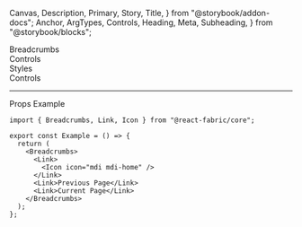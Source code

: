   Canvas,
  Description,
  Primary,
  Story,
  Title,
} from "@storybook/addon-docs";
  Anchor,
  ArgTypes,
  Controls,
  Heading,
  Meta,
  Subheading,
} from "@storybook/blocks";

<Meta of={BreadcrumbsStories} />

<Title>Breadcrumbs</Title>

<Anchor storyId="Breadcrumbs">
  <div className="hidden-anchor">
    <Subheading>Breadcrumbs</Subheading>
  </div>
</Anchor>

<Description of={Breadcrumbs} />

<Primary />

<Collapsable className="control-panel">
  <div>Controls</div>
  <Controls of={BreadcrumbsStories._Breadcrumbs} />
</Collapsable>

<Anchor storyId="card">
  <Subheading>Styles</Subheading>
</Anchor>
<Description of={BreadcrumbsStories.Styles} />
<Canvas withToolbar of={BreadcrumbsStories.Styles} />
<Collapsable className="control-panel">
  <div>Controls</div>
  <Controls of={BreadcrumbsStories.Styles} />
</Collapsable>

<hr />

<Anchor storyId="props">
  <Subheading>Props</Subheading>
</Anchor>

<ArgTypes sort="requiredFirst" />

<Anchor storyId="sample">
  <Subheading>Example</Subheading>
</Anchor>

```tsx
import { Breadcrumbs, Link, Icon } from "@react-fabric/core";

export const Example = () => {
  return (
    <Breadcrumbs>
      <Link>
        <Icon icon="mdi mdi-home" />
      </Link>
      <Link>Previous Page</Link>
      <Link>Current Page</Link>
    </Breadcrumbs>
  );
};
```
